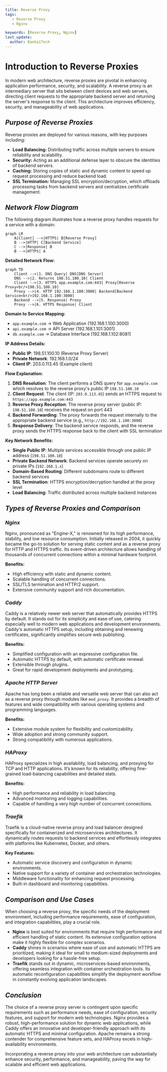 ```yaml
---
title: Reverse Proxy
tags:
   - Reverse Proxy
   - Nginx

keywords: [Reverse Proxy, Nginx]
last_update:
  author: BankaiTech
---
```



# **Introduction to Reverse Proxies**

In modern web architecture, reverse proxies are pivotal in enhancing application performance, security, and scalability. A reverse proxy is an intermediary server that sits between client devices and web servers, directing client requests to the appropriate backend server and returning the server's response to the client. This architecture improves efficiency, security, and manageability of web applications.

## ***Purpose of Reverse Proxies***

Reverse proxies are deployed for various reasons, with key purposes including:

- **Load Balancing:** Distributing traffic across multiple servers to ensure reliability and scalability.
- **Security:** Acting as an additional defense layer to obscure the identities of backend servers.
- **Caching:** Storing copies of static and dynamic content to speed up request processing and reduce backend load.
- **SSL Termination:** Managing SSL encryption/decryption, which offloads processing tasks from backend servers and centralizes certificate management.

## ***Network Flow Diagram***

The following diagram illustrates how a reverse proxy handles requests for a service with a domain:

```mermaid
graph LR
    A[Client] -->|HTTPS| B[Reverse Proxy]
    B -->|HTTP| C[Backend Service]
    C -->|Response| B
    B -->|HTTPS| A
```

**Detailed Network Flow:**

```mermaid
graph TD
    Client -->|1. DNS Query| DNS[DNS Server]
    DNS -->|2. Returns 198.51.100.10| Client
    Client -->|3. HTTPS app.example.com:443| Proxy[Reverse Proxy<br/>198.51.100.10]
    Proxy -->|4. HTTP 192.168.1.100:3000| Backend[Backend Service<br/>192.168.1.100:3000]
    Backend -->|5. Response| Proxy
    Proxy -->|6. HTTPS Response| Client
```

**Domain to Service Mapping:**
- `app.example.com` → Web Application (192.168.1.100:3000)
- `api.example.com` → API Server (192.168.1.101:3001)  
- `db.example.com` → Database Interface (192.168.1.102:8081)

**IP Address Details:**
- **Public IP**: 198.51.100.10 (Reverse Proxy Server)
- **Private Network**: 192.168.1.0/24
- **Client IP**: 203.0.113.45 (Example client)

**Flow Explanation:**
1. **DNS Resolution**: The client performs a DNS query for `app.example.com` which resolves to the reverse proxy's public IP `198.51.100.10`
2. **Client Request**: The client (IP: `203.0.113.45`) sends an HTTPS request to `https://app.example.com:443`
3. **Reverse Proxy Reception**: The reverse proxy server (public IP: `198.51.100.10`) receives the request on port 443
4. **Backend Forwarding**: The proxy forwards the request internally to the appropriate backend service (e.g., `http://192.168.1.100:3000`)
5. **Response Delivery**: The backend service responds, and the reverse proxy sends the HTTPS response back to the client with SSL termination

**Key Network Benefits:**
- **Single Public IP**: Multiple services accessible through one public IP address (`198.51.100.10`)
- **Private Backend Network**: Backend services operate securely on private IPs (`192.168.1.x`)
- **Domain-Based Routing**: Different subdomains route to different backend services
- **SSL Termination**: HTTPS encryption/decryption handled at the proxy level
- **Load Balancing**: Traffic distributed across multiple backend instances

## ***Types of Reverse Proxies and Comparison***

### *Nginx*

Nginx, pronounced as "Engine-X," is renowned for its high performance, stability, and low resource consumption. Initially released in 2004, it quickly became the go-to solution for serving static content and as a reverse proxy for HTTP and HTTPS traffic. Its event-driven architecture allows handling of thousands of concurrent connections within a minimal hardware footprint.

**Benefits:**
- High efficiency with static and dynamic content.
- Scalable handling of concurrent connections.
- SSL/TLS termination and HTTP/2 support.
- Extensive community support and rich documentation.

### *Caddy*

Caddy is a relatively newer web server that automatically provides HTTPS by default. It stands out for its simplicity and ease of use, catering especially well to modern web applications and development environments. Caddy's automatic HTTPS setup, including obtaining and renewing certificates, significantly simplifies secure web publishing.

**Benefits:**
- Simplified configuration with an expressive configuration file.
- Automatic HTTPS by default, with automatic certificate renewal.
- Extensible through plugins.
- Great for rapid development deployments and prototyping.

### *Apache HTTP Server*

Apache has long been a reliable and versatile web server that can also act as a reverse proxy through modules like `mod_proxy`. It provides a breadth of features and wide compatibility with various operating systems and programming languages.

**Benefits:**
- Extensive module system for flexibility and customizability.
- Wide adoption and strong community support.
- Strong compatibility with numerous applications.

### *HAProxy*

HAProxy specializes in high availability, load balancing, and proxying for TCP and HTTP applications. It’s known for its reliability, offering fine-grained load-balancing capabilities and detailed stats.

**Benefits:**
- High performance and reliability in load balancing.
- Advanced monitoring and logging capabilities.
- Capable of handling a very high number of concurrent connections.

### *Traefik*

Traefik is a cloud-native reverse proxy and load balancer designed specifically for containerized and microservices architectures. It dynamically routes requests to backend services and effortlessly integrates with platforms like Kubernetes, Docker, and others.

**Key Features:**
- Automatic service discovery and configuration in dynamic environments.
- Native support for a variety of container and orchestration technologies.
- Middleware functionality for enhancing request processing.
- Built-in dashboard and monitoring capabilities.

## ***Comparison and Use Cases***

When choosing a reverse proxy, the specific needs of the deployment environment, including performance requirements, ease of configuration, and integration capabilities, play a crucial role.

- **Nginx** is best suited for environments that require high performance and efficient handling of static content. Its extensive configuration options make it highly flexible for complex scenarios.
- **Caddy** shines in scenarios where ease of use and automatic HTTPS are prioritized, making it ideal for small to medium-sized deployments and developers looking for a hassle-free setup.
- **Traefik** stands out in dynamic, microservices-based environments, offering seamless integration with container orchestration tools. Its automatic reconfiguration capabilities simplify the deployment workflow in constantly evolving application landscapes.

## ***Conclusion***

The choice of a reverse proxy server is contingent upon specific requirements such as performance needs, ease of configuration, security features, and support for modern web technologies. Nginx provides a robust, high-performance solution for dynamic web applications, while Caddy offers an innovative and developer-friendly approach with its automatic HTTPS and minimal configuration. Apache remains a strong contender for comprehensive feature sets, and HAProxy excels in high-availability environments.

Incorporating a reverse proxy into your web architecture can substantially enhance security, performance, and manageability, paving the way for scalable and efficient web applications.

<BuyMeACoffeeButton />
